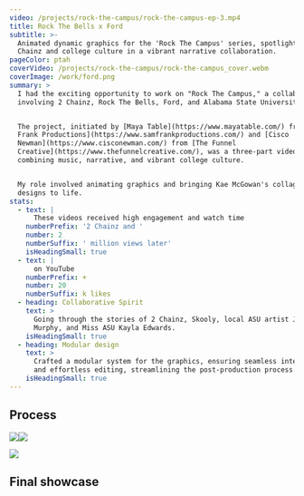 ```yaml
---
video: /projects/rock-the-campus/rock-the-campus-ep-3.mp4
title: Rock The Bells x Ford
subtitle: >-
  Animated dynamic graphics for the 'Rock The Campus' series, spotlighting 2
  Chainz and college culture in a vibrant narrative collaboration.
pageColor: ptah
coverVideo: /projects/rock-the-campus/rock-the-campus_cover.webm
coverImage: /work/ford.png
summary: >
  I had the exciting opportunity to work on "Rock The Campus," a collaboration
  involving 2 Chainz, Rock The Bells, Ford, and Alabama State University.


  The project, initiated by [Maya Table](https://www.mayatable.com/) from [Sam
  Frank Productions](https://www.samfrankproductions.com/) and [Cisco
  Newman](https://www.cisconewman.com/) from [The Funnel
  Creative](https://www.thefunnelcreative.com/), was a three-part video series
  combining music, narrative, and vibrant college culture.


  My role involved animating graphics and bringing Kae McGowan's collage-style
  designs to life.
stats:
  - text: |
      These videos received high engagement and watch time
    numberPrefix: '2 Chainz and '
    number: 2
    numberSuffix: ' million views later'
    isHeadingSmall: true
  - text: |
      on YouTube
    numberPrefix: +
    number: 20
    numberSuffix: k likes
  - heading: Collaborative Spirit
    text: >
      Going through the stories of 2 Chainz, Skooly, local ASU artist Justice
      Murphy, and Miss ASU Kayla Edwards.
    isHeadingSmall: true
  - heading: Modular design
    text: >
      Crafted a modular system for the graphics, ensuring seamless integration
      and effortless editing, streamlining the post-production process.
    isHeadingSmall: true
---
```


## Process

![](/projects/rock-the-campus/process/image_82.png)![](/projects/rock-the-campus/process/image_83.png)

![](/projects/rock-the-campus/process/image_85.png)

## Final showcase

<ProjectYoutube url="https://youtu.be/rqTtZgBkWbQ" />

<ProjectYoutube url="https://youtu.be/pf94S0Jsjz4" />

<ProjectYoutube url="https://youtu.be/Bgojm3mgRoY" />
